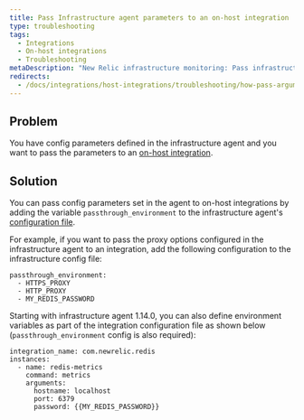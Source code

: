 ```yaml
---
title: Pass Infrastructure agent parameters to an on-host integration
type: troubleshooting
tags:
  - Integrations
  - On-host integrations
  - Troubleshooting
metaDescription: "New Relic infrastructure monitoring: Pass infrastructure agent parameters to on-host Integrations."
redirects:
  - /docs/integrations/host-integrations/troubleshooting/how-pass-arguments-infrastructure-agent-host-integration
---
```


## Problem

You have config parameters defined in the infrastructure agent and you want to pass the parameters to an [on-host integration](/docs/integrations/host-integrations/getting-started/introduction-host-integrations).

## Solution

You can pass config parameters set in the agent to on-host integrations by adding the variable `passthrough_environment` to the infrastructure agent's [configuration file](/docs/infrastructure/new-relic-infrastructure/configuration/configure-infrastructure-agent#config-file).

For example, if you want to pass the proxy options configured in the infrastructure agent to an integration, add the following configuration to the infrastructure config file:

```
passthrough_environment:
  - HTTPS_PROXY
  - HTTP_PROXY
  - MY_REDIS_PASSWORD
```

Starting with infrastructure agent 1.14.0, you can also define environment variables as part of the integration configuration file as shown below (`passthrough_environment` config is also required):

```
integration_name: com.newrelic.redis
instances:
  - name: redis-metrics
    command: metrics
    arguments:
      hostname: localhost
      port: 6379
      password: {{MY_REDIS_PASSWORD}}
```
